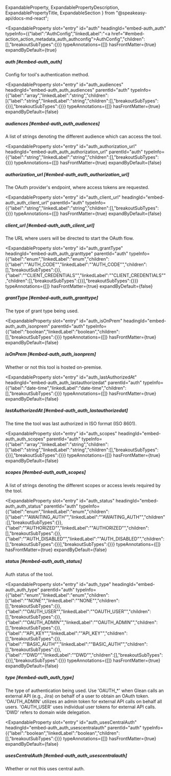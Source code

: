   ExpandableProperty,
  ExpandablePropertyDescription,
  ExpandablePropertyTitle,
  ExpandableSection
} from "@speakeasy-api/docs-md-react";

<ExpandableSection>

<ExpandableProperty
  slot="entry"
  id="auth"
  headingId="embed-auth_auth"
  typeInfo={{"label":"AuthConfig","linkedLabel":"<a href=\"#embed-action_action_metadata_auth_authconfig\">AuthConfig</a>","children":[],"breakoutSubTypes":{}}}
  typeAnnotations={[]}
  hasFrontMatter={true}
  expandByDefault={true}
>

<ExpandablePropertyTitle slot="title">

##### auth [#embed-auth_auth]

</ExpandablePropertyTitle>

<ExpandablePropertyDescription slot="description">

Config for tool's authentication method.

</ExpandablePropertyDescription>

</ExpandableProperty>

<ExpandableProperty
  slot="entry"
  id="auth_audiences"
  headingId="embed-auth_auth_audiences"
  parentId="auth"
  typeInfo={{"label":"array","linkedLabel":"string","children":[{"label":"string","linkedLabel":"string","children":[],"breakoutSubTypes":{}}],"breakoutSubTypes":{}}}
  typeAnnotations={[]}
  hasFrontMatter={true}
  expandByDefault={false}
>

<ExpandablePropertyTitle slot="title">

##### audiences [#embed-auth_auth_audiences]

</ExpandablePropertyTitle>

<ExpandablePropertyDescription slot="description">

A list of strings denoting the different audience which can access the tool.

</ExpandablePropertyDescription>

</ExpandableProperty>

<ExpandableProperty
  slot="entry"
  id="auth_authorization_url"
  headingId="embed-auth_auth_authorization_url"
  parentId="auth"
  typeInfo={{"label":"string","linkedLabel":"string","children":[],"breakoutSubTypes":{}}}
  typeAnnotations={[]}
  hasFrontMatter={true}
  expandByDefault={false}
>

<ExpandablePropertyTitle slot="title">

##### authorization_url [#embed-auth_auth_authorization_url]

</ExpandablePropertyTitle>

<ExpandablePropertyDescription slot="description">

The OAuth provider's endpoint, where access tokens are requested.

</ExpandablePropertyDescription>

</ExpandableProperty>

<ExpandableProperty
  slot="entry"
  id="auth_client_url"
  headingId="embed-auth_auth_client_url"
  parentId="auth"
  typeInfo={{"label":"string","linkedLabel":"string","children":[],"breakoutSubTypes":{}}}
  typeAnnotations={[]}
  hasFrontMatter={true}
  expandByDefault={false}
>

<ExpandablePropertyTitle slot="title">

##### client_url [#embed-auth_auth_client_url]

</ExpandablePropertyTitle>

<ExpandablePropertyDescription slot="description">

The URL where users will be directed to start the OAuth flow.

</ExpandablePropertyDescription>

</ExpandableProperty>

<ExpandableProperty
  slot="entry"
  id="auth_grantType"
  headingId="embed-auth_auth_granttype"
  parentId="auth"
  typeInfo={{"label":"enum","linkedLabel":"enum","children":[{"label":"\"AUTH_CODE\"","linkedLabel":"\"AUTH_CODE\"","children":[],"breakoutSubTypes":{}},{"label":"\"CLIENT_CREDENTIALS\"","linkedLabel":"\"CLIENT_CREDENTIALS\"","children":[],"breakoutSubTypes":{}}],"breakoutSubTypes":{}}}
  typeAnnotations={[]}
  hasFrontMatter={true}
  expandByDefault={false}
>

<ExpandablePropertyTitle slot="title">

##### grantType [#embed-auth_auth_granttype]

</ExpandablePropertyTitle>

<ExpandablePropertyDescription slot="description">

The type of grant type being used.

</ExpandablePropertyDescription>

</ExpandableProperty>

<ExpandableProperty
  slot="entry"
  id="auth_isOnPrem"
  headingId="embed-auth_auth_isonprem"
  parentId="auth"
  typeInfo={{"label":"boolean","linkedLabel":"boolean","children":[],"breakoutSubTypes":{}}}
  typeAnnotations={[]}
  hasFrontMatter={true}
  expandByDefault={false}
>

<ExpandablePropertyTitle slot="title">

##### isOnPrem [#embed-auth_auth_isonprem]

</ExpandablePropertyTitle>

<ExpandablePropertyDescription slot="description">

Whether or not this tool is hosted on-premise.

</ExpandablePropertyDescription>

</ExpandableProperty>

<ExpandableProperty
  slot="entry"
  id="auth_lastAuthorizedAt"
  headingId="embed-auth_auth_lastauthorizedat"
  parentId="auth"
  typeInfo={{"label":"date-time","linkedLabel":"date-time","children":[],"breakoutSubTypes":{}}}
  typeAnnotations={[]}
  hasFrontMatter={true}
  expandByDefault={false}
>

<ExpandablePropertyTitle slot="title">

##### lastAuthorizedAt [#embed-auth_auth_lastauthorizedat]

</ExpandablePropertyTitle>

<ExpandablePropertyDescription slot="description">

The time the tool was last authorized in ISO format (ISO 8601).

</ExpandablePropertyDescription>

</ExpandableProperty>

<ExpandableProperty
  slot="entry"
  id="auth_scopes"
  headingId="embed-auth_auth_scopes"
  parentId="auth"
  typeInfo={{"label":"array","linkedLabel":"string","children":[{"label":"string","linkedLabel":"string","children":[],"breakoutSubTypes":{}}],"breakoutSubTypes":{}}}
  typeAnnotations={[]}
  hasFrontMatter={true}
  expandByDefault={false}
>

<ExpandablePropertyTitle slot="title">

##### scopes [#embed-auth_auth_scopes]

</ExpandablePropertyTitle>

<ExpandablePropertyDescription slot="description">

A list of strings denoting the different scopes or access levels required by the tool.

</ExpandablePropertyDescription>

</ExpandableProperty>

<ExpandableProperty
  slot="entry"
  id="auth_status"
  headingId="embed-auth_auth_status"
  parentId="auth"
  typeInfo={{"label":"enum","linkedLabel":"enum","children":[{"label":"\"AWAITING_AUTH\"","linkedLabel":"\"AWAITING_AUTH\"","children":[],"breakoutSubTypes":{}},{"label":"\"AUTHORIZED\"","linkedLabel":"\"AUTHORIZED\"","children":[],"breakoutSubTypes":{}},{"label":"\"AUTH_DISABLED\"","linkedLabel":"\"AUTH_DISABLED\"","children":[],"breakoutSubTypes":{}}],"breakoutSubTypes":{}}}
  typeAnnotations={[]}
  hasFrontMatter={true}
  expandByDefault={false}
>

<ExpandablePropertyTitle slot="title">

##### status [#embed-auth_auth_status]

</ExpandablePropertyTitle>

<ExpandablePropertyDescription slot="description">

Auth status of the tool.

</ExpandablePropertyDescription>

</ExpandableProperty>

<ExpandableProperty
  slot="entry"
  id="auth_type"
  headingId="embed-auth_auth_type"
  parentId="auth"
  typeInfo={{"label":"enum","linkedLabel":"enum","children":[{"label":"\"NONE\"","linkedLabel":"\"NONE\"","children":[],"breakoutSubTypes":{}},{"label":"\"OAUTH_USER\"","linkedLabel":"\"OAUTH_USER\"","children":[],"breakoutSubTypes":{}},{"label":"\"OAUTH_ADMIN\"","linkedLabel":"\"OAUTH_ADMIN\"","children":[],"breakoutSubTypes":{}},{"label":"\"API_KEY\"","linkedLabel":"\"API_KEY\"","children":[],"breakoutSubTypes":{}},{"label":"\"BASIC_AUTH\"","linkedLabel":"\"BASIC_AUTH\"","children":[],"breakoutSubTypes":{}},{"label":"\"DWD\"","linkedLabel":"\"DWD\"","children":[],"breakoutSubTypes":{}}],"breakoutSubTypes":{}}}
  typeAnnotations={[]}
  hasFrontMatter={true}
  expandByDefault={false}
>

<ExpandablePropertyTitle slot="title">

##### type [#embed-auth_auth_type]

</ExpandablePropertyTitle>

<ExpandablePropertyDescription slot="description">

The type of authentication being used.
Use 'OAUTH_*' when Glean calls an external API (e.g., Jira) on behalf of a user to obtain an OAuth token.
'OAUTH_ADMIN' utilizes an admin token for external API calls on behalf all users.
'OAUTH_USER' uses individual user tokens for external API calls.
'DWD' refers to domain wide delegation.


</ExpandablePropertyDescription>

</ExpandableProperty>

<ExpandableProperty
  slot="entry"
  id="auth_usesCentralAuth"
  headingId="embed-auth_auth_usescentralauth"
  parentId="auth"
  typeInfo={{"label":"boolean","linkedLabel":"boolean","children":[],"breakoutSubTypes":{}}}
  typeAnnotations={[]}
  hasFrontMatter={true}
  expandByDefault={false}
>

<ExpandablePropertyTitle slot="title">

##### usesCentralAuth [#embed-auth_auth_usescentralauth]

</ExpandablePropertyTitle>

<ExpandablePropertyDescription slot="description">

Whether or not this uses central auth.

</ExpandablePropertyDescription>

</ExpandableProperty>

</ExpandableSection>
